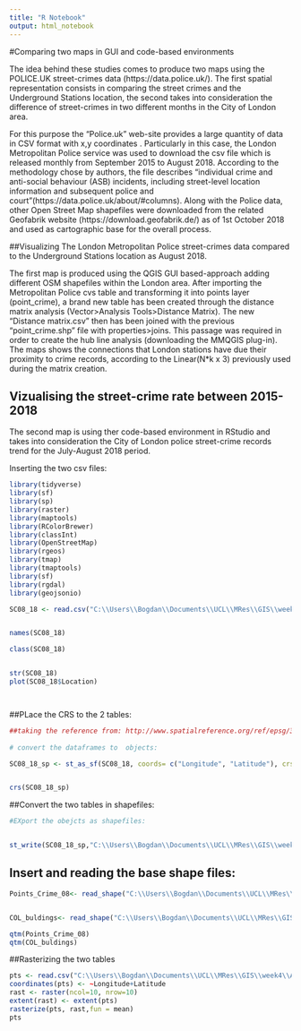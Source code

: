 ```yaml
---
title: "R Notebook"
output: html_notebook
---
```






#Comparing two maps in GUI and code-based environments


The idea behind these studies comes to produce two maps using the POLICE.UK street-crimes data (https://data.police.uk/). The first spatial representation consists in comparing the street crimes and the Underground Stations location, the second takes into consideration the difference of street-crimes in two different months in the City of London area. 

For this purpose the “Police.uk” web-site provides a large quantity of data in CSV format with x,y coordinates . Particularly in this case, the London Metropolitan Police service was used to download the csv file which is released monthly from September 2015 to August 2018. According to the methodology chose by authors, the file describes “individual crime and anti-social behaviour (ASB) incidents, including street-level location information and subsequent police and court”(https://data.police.uk/about/#columns). Along with the Police data, other Open Street Map shapefiles were downloaded from the related Geofabrik website (https://download.geofabrik.de/) as of 1st October 2018 and used as cartographic base for the overall process.


##Visualizing The London Metropolitan Police street-crimes data compared to the Underground Stations location as August 2018. 


The first map is produced using the QGIS GUI based-approach adding different OSM shapefiles within the London area. After importing the Metropolitan Police cvs table and transforming it into points layer (point_crime),  a brand new table has been created through the distance matrix analysis (Vector>Analysis Tools>Distance Matrix). 
The new “Distance matrix.csv” then has been joined with the previous “point_crime.shp” file with properties>joins. This passage was required in order to create the hub line analysis (downloading the MMQGIS plug-in). 
The maps shows the connections that London stations have due their proximity to crime records, according to the Linear(N*k x 3) previously used during the matrix creation. 


## Vizualising the street-crime rate between 2015-2018

The second map is using ther code-based environment in RStudio and takes into consideration the City of London police street-crime records trend for the July-August 2018 period.

Inserting the two csv files:

```r


library(tidyverse)
library(sf)
library(sp)
library(raster)
library(maptools)
library(RColorBrewer)
library(classInt)
library(OpenStreetMap)
library(rgeos)
library(tmap)
library(tmaptools)
library(sf)
library(rgdal)
library(geojsonio)

SC08_18 <- read.csv("C:\\Users\\Bogdan\\Documents\\UCL\\MRes\\GIS\\week4\\AssessmentPart1\\DataInput\\data crime London\\278f379b19290400f4123e740fc18bae2bc00ae4\\2018-08\\2018-08-city-of-london-street.csv", header=TRUE, sep = ",")


names(SC08_18)

class(SC08_18)


str(SC08_18)
plot(SC08_18$Location)




```


##PLace the CRS to the 2 tables:

```r
##taking the reference from: http://www.spatialreference.org/ref/epsg/32622/
 
# convert the dataframes to  objects:

SC08_18_sp <- st_as_sf(SC08_18, coords= c("Longitude", "Latitude"), crs= " +proj=longlat +datum=WGS84 +ellps=WGS84 +towgs84=0,0,0")


crs(SC08_18_sp)

```


##Convert the two tables in shapefiles:
```r

#EXport the obejcts as shapefiles:


st_write(SC08_18_sp,"C:\\Users\\Bogdan\\Documents\\UCL\\MRes\\GIS\\week4\\AssessmentPart1\\DataOutput\\Crimes08_18.shp", driver="ESRI shapefile")


```
 
 
 
## Insert and reading the base shape files:
 
```r

Points_Crime_08<- read_shape("C:\\Users\\Bogdan\\Documents\\UCL\\MRes\\GIS\\week4\\AssessmentPart1\\DataOutput\\Crimes08_18.shp",as.sf=TRUE)


COL_buldings<- read_shape("C:\\Users\\Bogdan\\Documents\\UCL\\MRes\\GIS\\week4\\AssessmentPart1\\DataOutput\\CLA_buildings.shp",as.sf=TRUE)

qtm(Points_Crime_08)
qtm(COL_buldings)
```


##Rasterizing the two tables

```r

pts <- read.csv("C:\\Users\\Bogdan\\Documents\\UCL\\MRes\\GIS\\week4\\AssessmentPart1\\DataInput\\data crime London\\278f379b19290400f4123e740fc18bae2bc00ae4\\2018-08\\2018-08-city-of-london-street.csv")
coordinates(pts) <- ~Longitude+Latitude
rast <- raster(ncol=10, nrow=10)
extent(rast) <- extent(pts)
rasterize(pts, rast,fun = mean)
pts


```
 




